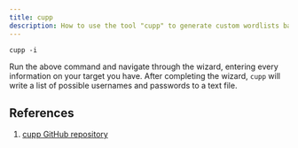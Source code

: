 ```yaml
---
title: cupp
description: How to use the tool "cupp" to generate custom wordlists based on a persons data points.
---
```


```shell
cupp -i
```

Run the above command and navigate through the wizard, entering every information on your target you have. After
completing the wizard, `cupp` will write a list of possible usernames and passwords to a text file.

## References

1. [cupp GitHub repository](https://github.com/Mebus/cupp)
